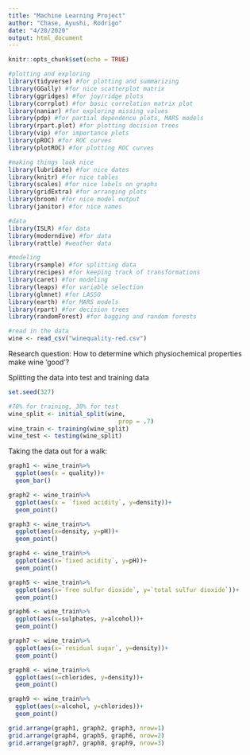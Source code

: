 ```yaml
---
title: "Machine Learning Project"
author: "Chase, Ayushi, Rodrigo"
date: "4/20/2020"
output: html_document
---
```


```r
knitr::opts_chunk$set(echo = TRUE)
```

```r
#plotting and exploring
library(tidyverse) #for plotting and summarizing
library(GGally) #for nice scatterplot matrix 
library(ggridges) #for joy/ridge plots
library(corrplot) #for basic correlation matrix plot
library(naniar) #for exploring missing values
library(pdp) #for partial dependence plots, MARS models
library(rpart.plot) #for plotting decision trees
library(vip) #for importance plots
library(pROC) #for ROC curves
library(plotROC) #for plotting ROC curves

#making things look nice
library(lubridate) #for nice dates
library(knitr) #for nice tables
library(scales) #for nice labels on graphs
library(gridExtra) #for arranging plots
library(broom) #for nice model output
library(janitor) #for nice names

#data
library(ISLR) #for data
library(moderndive) #for data
library(rattle) #weather data

#modeling
library(rsample) #for splitting data
library(recipes) #for keeping track of transformations
library(caret) #for modeling
library(leaps) #for variable selection
library(glmnet) #for LASSO
library(earth) #for MARS models
library(rpart) #for decision trees
library(randomForest) #for bagging and random forests
```

```r
#read in the data
wine <- read_csv("winequality-red.csv")
```

Research question:
How to determine which physiochemical properties make wine 'good'?

Splitting the data into test and training data
```r
set.seed(327) 

#70% for training, 30% for test
wine_split <- initial_split(wine, 
                               prop = .7)
wine_train <- training(wine_split)
wine_test <- testing(wine_split)
```


Taking the data out for a walk:
```r
graph1 <- wine_train%>%
  ggplot(aes(x = quality))+
  geom_bar()

graph2 <- wine_train%>%
  ggplot(aes(x = `fixed acidity`, y=density))+
  geom_point()

graph3 <- wine_train%>%
  ggplot(aes(x=density, y=pH))+
  geom_point()

graph4 <- wine_train%>%
  ggplot(aes(x=`fixed acidity`, y=pH))+
  geom_point()

graph5 <- wine_train%>%
  ggplot(aes(x=`free sulfur dioxide`, y=`total sulfur dioxide`))+
  geom_point()

graph6 <- wine_train%>%
  ggplot(aes(x=sulphates, y=alcohol))+
  geom_point()

graph7 <- wine_train%>%
  ggplot(aes(x=`residual sugar`, y=density))+
  geom_point()

graph8 <- wine_train%>%
  ggplot(aes(x=chlorides, y=density))+
  geom_point()

graph9 <- wine_train%>%
  ggplot(aes(x=alcohol, y=chlorides))+
  geom_point()

grid.arrange(graph1, graph2, graph3, nrow=1)
grid.arrange(graph4, graph5, graph6, nrow=2)
grid.arrange(graph7, graph8, graph9, nrow=3)



```

